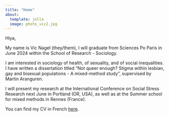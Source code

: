 ```yaml
---
title: "Home"
about: 
  template: jolla
  image: photo_vic2.jpg
---
```


Hiya,

My name is Vic Nagel (they/them), I will graduate from Sciences Po Paris in June 2024 within the School of Research - Sociology.

I am interested in sociology of health, of sexuality, and of social inequalities. I have written a dissertation titled "Not queer enough? Stigma within lesbian, gay and bisexual populations - A mixed-method study", supervised by Martin Aranguren.

I will present my research at the International Conference on Social Stress Research next June in Portland (OR, USA), as well as at the Summer school for mixed methods in Rennes (France).

You can find my CV in French [here](nagel-vic-cv.pdf).

